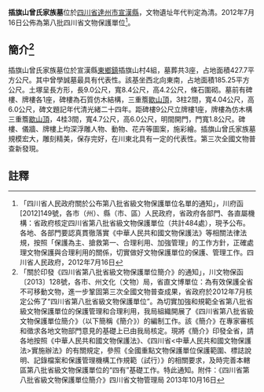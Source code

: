 {{msg:四川省文物保護單位
|名稱 = 插旗山曾氏家族墓
|編號 = 73
|圖片 = 
|級別 = S8
|分類 = 
|時代 = [[清代|清代]]
|地点 = [[四川省|四川省]][[達州市|達州市]][[宣漢縣|宣漢縣]]
|坐標 =
|登錄 = 2012年7月16日
}}
'''插旗山曾氏家族墓'''位於[[四川省|四川省]][[達州市|達州市]][[宣漢縣|宣漢縣]]，文物遺址年代判定為清。2012年7月16日公佈為第八批四川省文物保護單位<ref>「四川省人民政府關於公布第八批省級文物保護單位名單的通知」，川府函[2012]149號，各市（州）、縣（市、區）人民政府，省政府各部門、各直屬機構：省政府核定四川省第八批省級文物保護單位（共計484處），現予公布。各地、各部門要認真貫徹落實《中華人民共和國文物保護法》等相關法律法規，按照「保護為主、搶救第一、合理利用、加強管理」的工作方針，正確處理文物保護與合理利用的關係，切實做好文物保護單位的保護、管理工作。四川省人民政府，2012年7月16日</ref>。
== 簡介<ref>「關於印發《四川省第八批省級文物保護單位簡介》的通知」，川文物保函〔2013〕128號，各市、州文化（文物）局，省直文博單位：為有效保護全省不可移動文物，進一步鞏固第三次全國文物普查成果，省政府於2012年7月核定公佈了“四川省第八批省級文物保護單位”。為切實加強和規範全省第八批省級文物保護單位的保護管理和合理利用，我局組織開展了《四川省第八批省級文物保護單位簡介》（以下簡稱《簡介》）的編制工作。該《簡介》在專家審核和徵求各地文物部門意見的基礎上已由我局核定。現將《簡介》印發全省，請各地按照《中華人民共和國文物保護法》、《四川省<中華人民共和國文物保護法>實施辦法》的有關規定，參照《全國重點文物保護單位保護範圍、標誌說明、記錄檔案和保護管理機構工作規範（試行）》的相關要求，及時完善本轄區第八批省級文物保護單位的“四有”基礎工作。特此通知。附件：《四川省第八批省級文物保護單位簡介》四川省文物管理局  2013年10月16日</ref> ==
插旗山曾氏家族墓位於宣漢縣[[東鄉鎮|東鄉鎮]]插旗山村4組，墓葬共3座，占地面積427.7平方公尺。其中曾學誠墓最具有代表性。該基坐西北向東南，占地面積185.25平方公尺。土塚呈長方形，長9.0公尺，寬8.4公尺，高4.2公尺，條石圍砌。墓前有碑樓、牌樓各1座，碑樓為石質仿木結構，三重簷[[歇山頂|歇山頂]]，3柱2間，寬4.04公尺，高6.0公尺，碑文題記年代清光緒二十四年。距碑樓9公尺立牌樓1座，牌樓為仿木構三重簷[[歇山頂|歇山頂]]，4桂3間，寬4.7公尺，高6.0公尺，明間開門，門寬1.8公尺。碑樓、儀牆、牌樓上均深浮雕人物、動物、花卉等圖案，施彩繪。插旗山曾氏家族墓規模宏大，雕刻精美，保存完好，在川東北具有一定的代表性。第三次全國文物普查新發現。
==註釋==
{{reflist}}